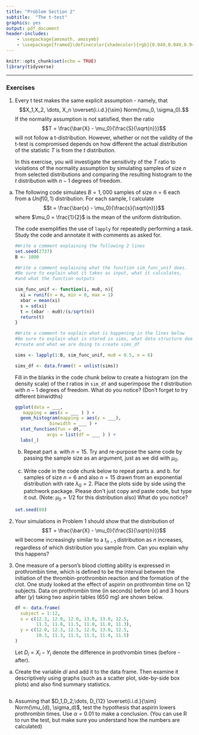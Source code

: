 ```yaml
---
title: "Problem Section 2"
subtitle:  "The t-test"
graphics: yes
output: pdf_document
header-includes:
    - \usepackage{amsmath, amssymb}
    - \usepackage{framed}\definecolor{shadecolor}{rgb}{0.949,0.949,0.949}
---
```



```r
knitr::opts_chunk$set(echo = TRUE)
library(tidyverse)
```

\begin{shaded}

\textbf{Learning Outcomes}

The problems are designed to build conceptual understanding and problem-solving skills. The emphasis is on learning to find, evaluate and build confidence. The specific tasks include: 

   - Use simulations to investigate robustness of the t-distribution
   
   - Make inference using the t-distribution for a single mean with paired data
   
   - Back up and support work with relevant explanations


\end{shaded}

* * *

### Exercises 

1. Every t test makes the same explicit assumption - namely, that $$X_1,X_2, \dots, X_n \overset{i.i.d.}{\sim} Norm(\mu_0, \sigma_0).$$
If the normality assumption is not satisfied, then the ratio 
$$T = \frac{\bar{X} - \mu_0}{\frac{S}{\sqrt{n}}}$$ will not follow a t-distribution. However, whether or not the validity of the t-test is compromised depends on how different the actual distribution of the statistic $T$ is from the $t$ distribution.

    In this exercise, you will investigate the sensitivity of the $T$ ratio to violations of the normality assumption by simulating samples of size $n$ from selected distributions and comparing the resulting histogram to the $t$ distribution with $n-1$ degrees of freedom.


a. The following code simulates $B = 1,000$ samples of size $n = 6$ each from a $Unif(0,1)$ distribution. For each sample, I calculate 
$$t = \frac{\bar{x} - \mu_0}{\frac{s}{\sqrt{n}}}$$ where $\mu_0 = \frac{1}{2}$ is the mean of the uniform distribution.

    The code exemplifies the use of `lapply` for repeatedly performing a task. Study the code and annotate it with comments as asked for.

    ```r

    #Write a comment explaining the following 2 lines 
    set.seed(2737)
    B <- 1000                       
                         
    #Write a comment explaining what the function sim_func_unif does.
    #Be sure to explain what it takes as input, what it calculates, 
    #and what the function outputs
    
    sim_func_unif <- function(i, mu0, n){
      xi = runif(n = n, min = 0, max = 1)           
      xbar = mean(xi)
      s = sd(xi)
      t = (xbar - mu0)/(s/sqrt(n))  
      return(t)
    }

    #Write a comment to explain what is happening in the lines below
    #Be sure to explain what is stored in sims, what data structure does the unlist    
    #create and what we are doing to create sims_df

    sims <- lapply(1:B, sim_func_unif, mu0 = 0.5, n = 6)

    sims_df <- data.frame(t = unlist(sims))
    

    ```

    Fill in the blanks in the code chunk below to create a histogram (on the density scale) of the $t$ ratios in `sim_df` and superimpose the $t$ distribution with $n-1$ degrees of freedom. What do you notice?  (Don't forget to try different binwidths)

    ```r

    ggplot(data = ___,
       mapping = aes(x = ___ ) ) +
      geom_histogram(mapping = aes(y = ___), 
                 binwidth = ___ ) +
      stat_function(fun = dt, 
                args = list(df = ___ ) ) +
      labs(_)
    ```

    b. Repeat part a. with $n = 15$. Try and re-purpose the same code by passing the sample size as an argument, just as we did with $\mu_0$.


    c. Write code in the code chunk below to repeat parts a. and b. for samples of size $n=6$ and also $n = 15$ drawn from an exponential distribution with rate $\lambda_0 = 2$. Place the plots side by side using the patchwork package. Please don't just copy and paste code, but type it out. (Note: $\mu_0 = 1/2$ for this distribution also) What do you notice?

    ```r
    set.seed(88)
    ```


2. Your simulations in Problem 1 should show that the distribution of $$T = \frac{\bar{X} - \mu_0}{\frac{S}{\sqrt{n}}}$$ will become increasingly similar to a $t_{n-1}$ distribution as $n$ increases, regardless of which distribution you sample from. Can you explain why this happens?


3.  One measure of a person’s
blood clotting ability is expressed in prothrombin time,
which is defined to be the interval between the initiation of
the thrombin-prothrombin reaction and the formation of
the clot. One study looked at the effect of aspirin on
prothrombin time on 12 subjects. Data on prothrombin time (in seconds) before ($x$) and 3 hours after ($y$) taking two aspirin tables (650 mg) are shown below. 

    ```r
    df <- data.frame(
      subject = 1:12, 
      x = c(12.3, 12.0, 12.0, 13.0, 13.0, 12.5, 
            11.3, 11.8, 11.5, 11.0, 11.0, 11.3),
      y = c(12.0, 12.3, 12.5, 12.0, 13.0, 12.5, 
            10.3, 11.3, 11.5, 11.5, 11.0, 11.5)
    )

    ```

    Let $D_i=X_i - Y_i$ denote the difference in prothrombin times (before - after). 

a. Create the variable $di$ and add it to the data frame. Then examine it descriptively using graphs (such as a scatter plot, side-by-side box plots) and also find summary statistics.  
    
    ```r

    ```

b. Assuming that $D_1,D_2,\dots, D_{12} \overset{i.i.d.}{\sim} Norm(\mu_{d}, \sigma_d)$, test the hypothesis that aspirin lowers prothrombin times. Use $\alpha = 0.01$ to make a conclusion.  (You can use R to run the test, but make sure you understand how the numbers are calculated)

    ```r


    ```
